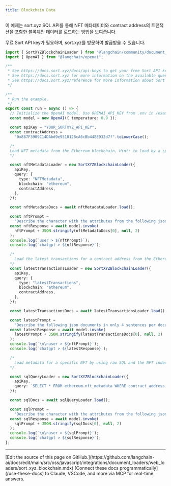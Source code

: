 ```yaml
---
title: Blockchain Data
---
```


이 예제는 sort.xyz SQL API를 통해 NFT 메타데이터와 contract address의 트랜잭션을 포함한 블록체인 데이터를 로드하는 방법을 보여줍니다.

무료 Sort API key가 필요하며, sort.xyz를 방문하여 발급받을 수 있습니다.

```typescript
import { SortXYZBlockchainLoader } from "@langchain/community/document_loaders/web/sort_xyz_blockchain";
import { OpenAI } from "@langchain/openai";

/**
 * See https://docs.sort.xyz/docs/api-keys to get your free Sort API key.
 * See https://docs.sort.xyz for more information on the available queries.
 * See https://docs.sort.xyz/reference for more information about Sort's REST API.
 */

/**
 * Run the example.
 */
export const run = async () => {
  // Initialize the OpenAI model. Use OPENAI_API_KEY from .env in /examples
  const model = new OpenAI({ temperature: 0.9 });

  const apiKey = "YOUR_SORTXYZ_API_KEY";
  const contractAddress =
    "0x887F3909C14DAbd9e9510128cA6cBb448E932d7f".toLowerCase();

  /*
  Load NFT metadata from the Ethereum blockchain. Hint: to load by a specific ID, see SQL query example below.
  */

  const nftMetadataLoader = new SortXYZBlockchainLoader({
    apiKey,
    query: {
      type: "NFTMetadata",
      blockchain: "ethereum",
      contractAddress,
    },
  });

  const nftMetadataDocs = await nftMetadataLoader.load();

  const nftPrompt =
    "Describe the character with the attributes from the following json document in a 4 sentence story. ";
  const nftResponse = await model.invoke(
    nftPrompt + JSON.stringify(nftMetadataDocs[0], null, 2)
  );
  console.log(`user > ${nftPrompt}`);
  console.log(`chatgpt > ${nftResponse}`);

  /*
    Load the latest transactions for a contract address from the Ethereum blockchain.
  */
  const latestTransactionsLoader = new SortXYZBlockchainLoader({
    apiKey,
    query: {
      type: "latestTransactions",
      blockchain: "ethereum",
      contractAddress,
    },
  });

  const latestTransactionsDocs = await latestTransactionsLoader.load();

  const latestPrompt =
    "Describe the following json documents in only 4 sentences per document. Include as much detail as possible. ";
  const latestResponse = await model.invoke(
    latestPrompt + JSON.stringify(latestTransactionsDocs[0], null, 2)
  );
  console.log(`\n\nuser > ${nftPrompt}`);
  console.log(`chatgpt > ${latestResponse}`);

  /*
    Load metadata for a specific NFT by using raw SQL and the NFT index. See https://docs.sort.xyz for forumulating SQL.
  */

  const sqlQueryLoader = new SortXYZBlockchainLoader({
    apiKey,
    query: `SELECT * FROM ethereum.nft_metadata WHERE contract_address = '${contractAddress}' AND token_id = 1 LIMIT 1`,
  });

  const sqlDocs = await sqlQueryLoader.load();

  const sqlPrompt =
    "Describe the character with the attributes from the following json document in an ad for a new coffee shop. ";
  const sqlResponse = await model.invoke(
    sqlPrompt + JSON.stringify(sqlDocs[0], null, 2)
  );
  console.log(`\n\nuser > ${sqlPrompt}`);
  console.log(`chatgpt > ${sqlResponse}`);
};
```

---

<Callout icon="pen-to-square" iconType="regular">
    [Edit the source of this page on GitHub.](https://github.com/langchain-ai/docs/edit/main/src/oss/javascript/integrations/document_loaders/web_loaders/sort_xyz_blockchain.mdx)
</Callout>
<Tip icon="terminal" iconType="regular">
    [Connect these docs programmatically](/use-these-docs) to Claude, VSCode, and more via MCP for    real-time answers.
</Tip>
